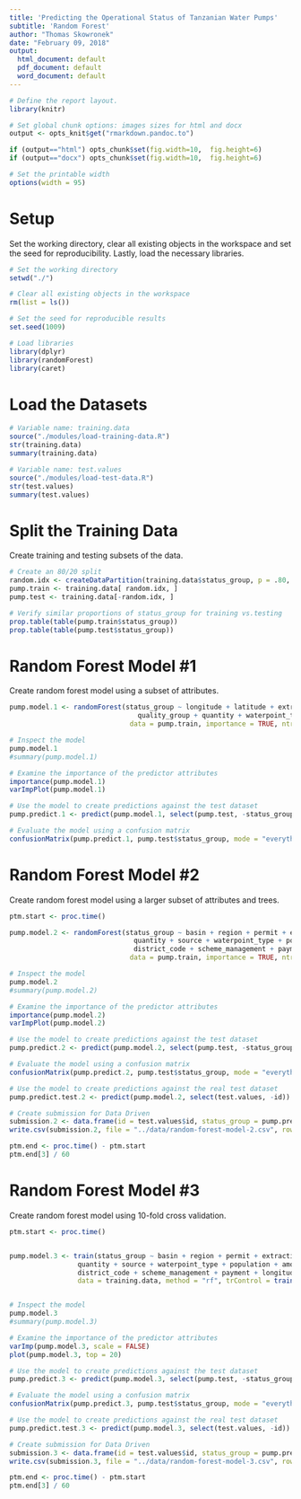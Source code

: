 ```yaml
---
title: 'Predicting the Operational Status of Tanzanian Water Pumps'
subtitle: 'Random Forest'
author: "Thomas Skowronek"
date: "February 09, 2018"
output:
  html_document: default
  pdf_document: default
  word_document: default
---
```



```r
# Define the report layout.
library(knitr)

# Set global chunk options: images sizes for html and docx
output <- opts_knit$get("rmarkdown.pandoc.to")

if (output=="html") opts_chunk$set(fig.width=10,  fig.height=6)
if (output=="docx") opts_chunk$set(fig.width=10,  fig.height=6)

# Set the printable width
options(width = 95)
```
\newline


# Setup
Set the working directory, clear all existing objects in the workspace and set the seed for reproducibility.  Lastly, load the necessary libraries.
```r
# Set the working directory
setwd("./")

# Clear all existing objects in the workspace
rm(list = ls())

# Set the seed for reproducible results
set.seed(1009)

# Load libraries
library(dplyr)
library(randomForest)
library(caret)
```
\newline


# Load the Datasets
```r
# Variable name: training.data
source("./modules/load-training-data.R")
str(training.data)
summary(training.data)

# Variable name: test.values
source("./modules/load-test-data.R")
str(test.values)
summary(test.values)
```
\newline


# Split the Training Data
Create training and testing subsets of the data.
```r
# Create an 80/20 split
random.idx <- createDataPartition(training.data$status_group, p = .80, list = FALSE)
pump.train <- training.data[ random.idx, ]
pump.test <- training.data[-random.idx, ]

# Verify similar proportions of status_group for training vs.testing
prop.table(table(pump.train$status_group))
prop.table(table(pump.test$status_group))
```
\newline


# Random Forest Model #1
Create random forest model using a subset of attributes.
```r
pump.model.1 <- randomForest(status_group ~ longitude + latitude + extraction_type_group + construction_year +
                                quality_group + quantity + waterpoint_type, 
                              data = pump.train, importance = TRUE, ntree = 10, nodesize = 2)

# Inspect the model
pump.model.1
#summary(pump.model.1)

# Examine the importance of the predictor attributes
importance(pump.model.1)
varImpPlot(pump.model.1)

# Use the model to create predictions against the test dataset
pump.predict.1 <- predict(pump.model.1, select(pump.test, -status_group))

# Evaluate the model using a confusion matrix
confusionMatrix(pump.predict.1, pump.test$status_group, mode = "everything")
```
\newline


# Random Forest Model #2
Create random forest model using a larger subset of attributes and trees.
```r
ptm.start <- proc.time()

pump.model.2 <- randomForest(status_group ~ basin + region + permit + extraction_type_class + quality_group + 
                               quantity + source + waterpoint_type + population + amount_tsh + gps_height + 
                               district_code + scheme_management + payment + longitude + latitude,
                              data = pump.train, importance = TRUE, ntree = 500)

# Inspect the model
pump.model.2
#summary(pump.model.2)

# Examine the importance of the predictor attributes
importance(pump.model.2)
varImpPlot(pump.model.2)

# Use the model to create predictions against the test dataset
pump.predict.2 <- predict(pump.model.2, select(pump.test, -status_group))

# Evaluate the model using a confusion matrix
confusionMatrix(pump.predict.2, pump.test$status_group, mode = "everything")

# Use the model to create predictions against the real test dataset
pump.predict.test.2 <- predict(pump.model.2, select(test.values, -id))

# Create submission for Data Driven
submission.2 <- data.frame(id = test.values$id, status_group = pump.predict.test.2)
write.csv(submission.2, file = "../data/random-forest-model-2.csv", row.names=FALSE)

ptm.end <- proc.time() - ptm.start
ptm.end[3] / 60
```
\newline


# Random Forest Model #3
Create random forest model using 10-fold cross validation.
```r
ptm.start <- proc.time()


pump.model.3 <- train(status_group ~ basin + region + permit + extraction_type_class + quality_group + 
                 quantity + source + waterpoint_type + population + amount_tsh + gps_height + 
                 district_code + scheme_management + payment + longitude + latitude, 
                 data = training.data, method = "rf", trControl = trainControl(method = "cv", number = 10))


# Inspect the model
pump.model.3
#summary(pump.model.3)

# Examine the importance of the predictor attributes
varImp(pump.model.3, scale = FALSE)
plot(pump.model.3, top = 20)

# Use the model to create predictions against the test dataset
pump.predict.3 <- predict(pump.model.3, select(pump.test, -status_group))

# Evaluate the model using a confusion matrix
confusionMatrix(pump.predict.3, pump.test$status_group, mode = "everything")

# Use the model to create predictions against the real test dataset
pump.predict.test.3 <- predict(pump.model.3, select(test.values, -id))

# Create submission for Data Driven
submission.3 <- data.frame(id = test.values$id, status_group = pump.predict.test.3)
write.csv(submission.3, file = "../data/random-forest-model-3.csv", row.names=FALSE)

ptm.end <- proc.time() - ptm.start
ptm.end[3] / 60
```


